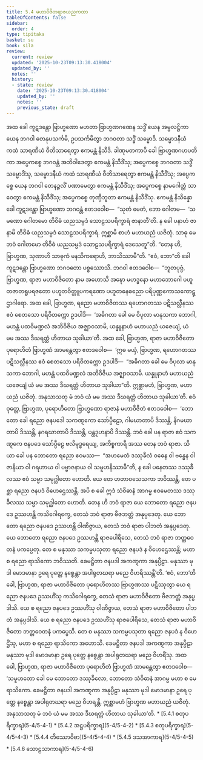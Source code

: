 ```yaml
---
title: 5.4 မဟာဝိဇိတရာဇယညကထာ
tableOfContents: false
sidebar:
  order: 4
type: tipitaka
basket: su
book: sila
review:
  current: review
  updated: '2025-10-23T09:13:30.418004'
  updated_by: ''
  notes: ''
  history:
  - state: review
    date: '2025-10-23T09:13:30.418004'
    updated_by: ''
    notes: ''
    previous_state: draft
---
```



<ReviewStatus review={frontmatter.review} showDetails={true} />

<HypothesisAnnotation frontmatter={frontmatter} />

<DynamicBreadcrumb />

<Division number="334" book="sila" e="ch" v="6" p="127">

<Paragraph number="545" book="sila">
အထ ခေါ ကူဋဒန္တော ဗြာဟ္မဏော မဟတာ ဗြာဟ္မဏဂဏေန သဒ္ဓိံ ယေန အမ္ဗလဋ္ဌိကာ ယေန ဘဂဝါ တေနုပသင်္ကမိ, ဥပသင်္ကမိတွာ ဘဂဝတာ သဒ္ဓိံ သမ္မောဒိ. သမ္မောဒနီယံ ကထံ သာရဏီယံ ဝီတိသာရေတွာ ဧကမန္တံ နိသီဒိ. ခါဏုမတကာပိ ခေါ ဗြာဟ္မဏဂဟပတိကာ အပ္ပေကစ္စေ ဘဂဝန္တံ အဘိဝါဒေတွာ ဧကမန္တံ နိသီဒိံသု; အပ္ပေကစ္စေ ဘဂဝတာ သဒ္ဓိံ သမ္မောဒိံသု, သမ္မောဒနီယံ ကထံ သာရဏီယံ ဝီတိသာရေတွာ ဧကမန္တံ နိသီဒိံသု; အပ္ပေကစ္စေ ယေန ဘဂဝါ တေနဉ္ဇလိံ ပဏာမေတွာ ဧကမန္တံ နိသီဒိံသု; အပ္ပေကစ္စေ နာမဂေါတ္တံ သာဝေတွာ ဧကမန္တံ နိသီဒိံသု; အပ္ပေကစ္စေ တုဏှီဘူတာ ဧကမန္တံ နိသီဒိံသု.


</Paragraph>

</Division>
<Division number="335" book="sila" e="ch" v="6" p="127">

<Paragraph number="546" book="sila">
ဧကမန္တံ နိသိန္နော ခေါ ကူဋဒန္တော ဗြာဟ္မဏော ဘဂဝန္တံ ဧတဒဝေါစ—  “သုတံ မေတံ, ဘော ဂေါတမ—  ‘သမဏော ဂေါတမော တိဝိဓံ ယညသမ္ပဒံ သောဠသပရိက္ခာရံ ဇာနာတီ’တိ. န ခေါ ပနာဟံ ဇာနာမိ တိဝိဓံ ယညသမ္ပဒံ သောဠသပရိက္ခာရံ. ဣစ္ဆာမိ စာဟံ မဟာယညံ ယဇိတုံ. သာဓု မေ ဘဝံ ဂေါတမော တိဝိဓံ ယညသမ္ပဒံ သောဠသပရိက္ခာရံ ဒေသေတူ”တိ.


</Paragraph>

</Division>
<Division number="336" book="sila" e="ch" v="6" p="127">

<Paragraph number="547" book="sila">
“တေန ဟိ, ဗြာဟ္မဏ, သုဏာဟိ သာဓုကံ မနသိကရောဟိ, ဘာသိဿာမီ”တိ. “ဧဝံ, ဘော”တိ ခေါ ကူဋဒန္တော ဗြာဟ္မဏော ဘဂဝတော ပစ္စဿောသိ. ဘဂဝါ ဧတဒဝေါစ—  “ဘူတပုဗ္ဗံ, ဗြာဟ္မဏ, ရာဇာ မဟာဝိဇိတော နာမ အဟောသိ အဍ္ဎော မဟဒ္ဓနော မဟာဘောဂေါ ပဟူတဇာတရူပရဇတော ပဟူတဝိတ္တူပကရဏော ပဟူတဓနဓညော ပရိပုဏ္ဏကောသကောဋ္ဌာဂါရော. အထ ခေါ, ဗြာဟ္မဏ, ရညော မဟာဝိဇိတဿ ရဟောဂတဿ ပဋိသလ္လီနဿ ဧဝံ စေတသော ပရိဝိတက္ကော ဥဒပါဒိ—  ‘အဓိဂတာ ခေါ မေ ဝိပုလာ မာနုသကာ ဘောဂါ, မဟန္တံ ပထဝိမဏ္ဍလံ အဘိဝိဇိယ အဇ္ဈာဝသာမိ, ယန္နူနာဟံ မဟာယညံ ယဇေယျံ, ယံ မမ အဿ ဒီဃရတ္တံ ဟိတာယ သုခါယာ’တိ.


</Paragraph>

</Division>
<Division number="337" book="sila" e="ch" v="6" p="128">

<Paragraph number="548" book="sila">
အထ ခေါ, ဗြာဟ္မဏ, ရာဇာ မဟာဝိဇိတော ပုရောဟိတံ ဗြာဟ္မဏံ အာမန္တေတွာ ဧတဒဝေါစ—  ‘ဣဓ မယှံ, ဗြာဟ္မဏ, ရဟောဂတဿ ပဋိသလ္လီနဿ ဧဝံ စေတသော ပရိဝိတက္ကော ဥဒပါဒိ—  “အဓိဂတာ ခေါ မေ ဝိပုလာ မာနုသကာ ဘောဂါ, မဟန္တံ ပထဝိမဏ္ဍလံ အဘိဝိဇိယ အဇ္ဈာဝသာမိ. ယန္နူနာဟံ မဟာယညံ ယဇေယျံ ယံ မမ အဿ ဒီဃရတ္တံ ဟိတာယ သုခါယာ”တိ. ဣစ္ဆာမဟံ, ဗြာဟ္မဏ, မဟာယညံ ယဇိတုံ. အနုသာသတု မံ ဘဝံ ယံ မမ အဿ ဒီဃရတ္တံ ဟိတာယ သုခါယာ’တိ.


</Paragraph>

</Division>
<Division number="338" book="sila" e="ch" v="6" p="128">

<Paragraph number="549" book="sila">
ဧဝံ ဝုတ္တေ, ဗြာဟ္မဏ, ပုရောဟိတော ဗြာဟ္မဏော ရာဇာနံ မဟာဝိဇိတံ ဧတဒဝေါစ—  ‘ဘောတော ခေါ ရညော ဇနပဒေါ သကဏ္ဋကော သော်ပ္ပီဠော, ဂါမဃာတာပိ ဒိဿန္တိ, နိဂမဃာတာပိ ဒိဿန္တိ, နဂရဃာတာပိ ဒိဿန္တိ, ပန္ထဒုဟနာပိ ဒိဿန္တိ. ဘဝံ ခေါ ပန ရာဇာ ဧဝံ သကဏ္ဋကေ ဇနပဒေ သော်ပ္ပီဠေ ဗလိမုဒ္ဓရေယျ, အကိစ္စကာရီ အဿ တေန ဘဝံ ရာဇာ. သိယာ ခေါ ပန ဘောတော ရညော ဧဝမဿ—  “အဟမေတံ ဒဿုခီလံ ဝဓေန ဝါ ဗန္ဓေန ဝါ ဇာနိယာ ဝါ ဂရဟာယ ဝါ ပဗ္ဗာဇနာယ ဝါ သမူဟနိဿာမီ”တိ, န ခေါ ပနေတဿ ဒဿုခီလဿ ဧဝံ သမ္မာ သမုဂ္ဃါတော ဟောတိ. ယေ တေ ဟတာဝသေသကာ ဘဝိဿန္တိ, တေ ပစ္ဆာ ရညော ဇနပဒံ ဝိဟေဌေဿန္တိ. အပိ စ ခေါ ဣဒံ သံဝိဓာနံ အာဂမ္မ ဧဝမေတဿ ဒဿုခီလဿ သမ္မာ သမုဂ္ဃါတော ဟောတိ. တေန ဟိ ဘဝံ ရာဇာ ယေ ဘောတော ရညော ဇနပဒေ ဥဿဟန္တိ ကသိဂေါရက္ခေ, တေသံ ဘဝံ ရာဇာ ဗီဇဘတ္တံ အနုပ္ပဒေတု. ယေ ဘောတော ရညော ဇနပဒေ ဥဿဟန္တိ ဝါဏိဇ္ဇာယ, တေသံ ဘဝံ ရာဇာ ပါဘတံ အနုပ္ပဒေတု. ယေ ဘောတော ရညော ဇနပဒေ ဥဿဟန္တိ ရာဇပေါရိသေ, တေသံ ဘဝံ ရာဇာ ဘတ္တဝေတနံ ပကပ္ပေတု. တေ စ မနုဿာ သကမ္မပသုတာ ရညော ဇနပဒံ န ဝိဟေဌေဿန္တိ; မဟာ စ ရညော ရာသိကော ဘဝိဿတိ. ခေမဋ္ဌိတာ ဇနပဒါ အကဏ္ဋကာ အနုပ္ပီဠာ. မနုဿာ မုဒါ မောဒမာနာ ဥရေ ပုတ္တေ နစ္စေန္တာ အပါရုတဃရာ မညေ ဝိဟရိဿန္တီ’တိ. ‘ဧဝံ, ဘော’တိ ခေါ, ဗြာဟ္မဏ, ရာဇာ မဟာဝိဇိတော ပုရောဟိတဿ ဗြာဟ္မဏဿ ပဋိဿုတွာ ယေ ရညော ဇနပဒေ ဥဿဟိံသု ကသိဂေါရက္ခေ, တေသံ ရာဇာ မဟာဝိဇိတော ဗီဇဘတ္တံ အနုပ္ပဒါသိ. ယေ စ ရညော ဇနပဒေ ဥဿဟိံသု ဝါဏိဇ္ဇာယ, တေသံ ရာဇာ မဟာဝိဇိတော ပါဘတံ အနုပ္ပဒါသိ. ယေ စ ရညော ဇနပဒေ ဥဿဟိံသု ရာဇပေါရိသေ, တေသံ ရာဇာ မဟာဝိဇိတော ဘတ္တဝေတနံ ပကပ္ပေသိ. တေ စ မနုဿာ သကမ္မပသုတာ ရညော ဇနပဒံ န ဝိဟေဌိံသု, မဟာ စ ရညော ရာသိကော အဟောသိ. ခေမဋ္ဌိတာ ဇနပဒါ အကဏ္ဋကာ အနုပ္ပီဠာ မနုဿာ မုဒါ မောဒမာနာ ဥရေ ပုတ္တေ နစ္စေန္တာ အပါရုတဃရာ မညေ ဝိဟရိံသု. အထ ခေါ, ဗြာဟ္မဏ, ရာဇာ မဟာဝိဇိတော ပုရောဟိတံ ဗြာဟ္မဏံ အာမန္တေတွာ ဧတဒဝေါစ—  ‘သမူဟတော ခေါ မေ ဘောတော ဒဿုခီလော, ဘောတော သံဝိဓာနံ အာဂမ္မ မဟာ စ မေ ရာသိကော. ခေမဋ္ဌိတာ ဇနပဒါ အကဏ္ဋကာ အနုပ္ပီဠာ မနုဿာ မုဒါ မောဒမာနာ ဥရေ ပုတ္တေ နစ္စေန္တာ အပါရုတဃရာ မညေ ဝိဟရန္တိ. ဣစ္ဆာမဟံ ဗြာဟ္မဏ မဟာယညံ ယဇိတုံ. အနုသာသတု မံ ဘဝံ ယံ မမ အဿ ဒီဃရတ္တံ ဟိတာယ သုခါယာ’တိ.

</Paragraph>
</Division>

<TableOfContents book="sila" section="5.4">
* [5.4.1 စတုပရိက္ခာရ](5-4/5-4-1)
* [5.4.2 အဋ္ဌပရိက္ခာရ](5-4/5-4-2)
* [5.4.3 စတုပရိက္ခာရ](5-4/5-4-3)
* [5.4.4 တိဿောဝိဓာ](5-4/5-4-4)
* [5.4.5 ဒသအာကာရ](5-4/5-4-5)
* [5.4.6 သောဠသာကာရ](5-4/5-4-6)
</TableOfContents>